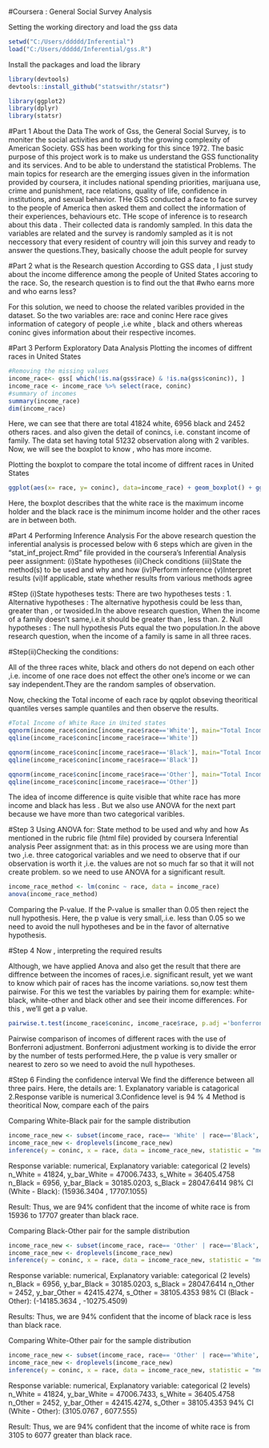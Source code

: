 #Coursera : General Social Survey Analysis 



Setting the working directory and load the gss data
```{r}
setwd("C:/Users/ddddd/Inferential")
load("C:/Users/ddddd/Inferential/gss.R")
```
Install the packages and load the library


```{r}
library(devtools)
devtools::install_github("statswithr/statsr")
```

```{r load-packages, message = FALSE}
library(ggplot2)
library(dplyr)
library(statsr)
```
#Part 1 About the Data 
The work of  Gss, the General Social Survey,  is to moniter the social activities and to study the growing complexity of American Society. GSS has been working for this since 1972.
The basic purpose of this project work is to make us understand the GSS functionality and its services. And to be able to understand the statistical Problems. The main topics for research are the emerging issues given in the information provided by coursera, it includes national spending priorities, marijuana use, crime and punishment, race relations, quality of life, confidence in institutions, and sexual behavior.
THe GSS conducted a face to face survey to the people of America then asked them and collect the information of their experiences, behaviours etc.
THe scope of inference is to research about this data . Their collected data is randomly sampled. In this data the variables are related and the survey is randomly sampled as it is not neccessory that every resident of country will join this survey and ready to answer the questions.They, basically choose the adult people for survey

#Part 2 what is the Research question
According to GSS data , I just study about the income difference among the people of United States accoring to the race.
So, the research question is to find out the that 
#who earns more and who earns less?

For this solution, we need to choose the related varibles provided in the dataset.
So the two variables are: race and coninc
Here race gives information of category of people ,i.e white , black and others
whereas coninc gives information about their respective incomes.


#Part 3 Perform Exploratory Data Analysis
Plotting the incomes of diffrent races in United States
```{r}
#Removing the missing values
income_race<- gss[ which(!is.na(gss$race) & !is.na(gss$coninc)), ]
income_race <- income_race %>% select(race, coninc)
#summary of incomes
summary(income_race)
dim(income_race)
```
Here, we can see that there are total 41824 white, 6956 black and 2452 others races. and also given the detail of conincs, i.e. constant income of family.
The data set having total 51232 observation along with  2 varibles.
Now, we will see the boxplot to know , who has more income.



Plotting the boxplot to compare the total income of diffrent races in United States
```{r}
ggplot(aes(x= race, y= coninc), data=income_race) + geom_boxplot() + ggtitle('Total Income in diffrent races in United States')
```

Here, the boxplot describes that the white race is the maximum income holder and the black race is the minimum income holder and the other races are in between both.


#Part 4 Performing Inference Analysis
For the above research question the inferential analysis is processed below with 6 steps which are given in the "stat_inf_project.Rmd" file provided in the coursera's Inferential Analysis peer assignment:
(i)State hypotheses
(ii)Check conditions
(iii)State the method(s) to be used and why and how
(iv)Perform inference
(v)Interpret results
(vi)If applicable, state whether results from various methods agree

#Step (i)State hypotheses tests:
There are two hypotheses tests : 
1. Alternative hypotheses : The alternative hypothesis could be less than, greater than , or twosided.In the above research question, When the income of a family doesn't same,i.e.it should be greater than , less than.
2. Null hypotheses : The null hypothesis Puts equal the two population.In the above research question, when the income of a family is same in all three races. 

#Step(ii)Checking the conditions: 

All of the three races white, black and others do not depend on each other ,i.e. income of one race does not effect the other one's income or we can say independent.They are the random samples of observation.

Now, checking the Total income of each race by qqplot obseving theoritical quantiles verses sample quantiles and then observe the results.

```{r}
#Total Income of White Race in United states
qqnorm(income_race$coninc[income_race$race=='White'], main="Total Income of White Race in United states")
qqline(income_race$coninc[income_race$race=='White'])
```

```{r}
qqnorm(income_race$coninc[income_race$race=='Black'], main="Total Income of Black Race in United states")
qqline(income_race$coninc[income_race$race=='Black'])

```

```{r}
qqnorm(income_race$coninc[income_race$race=='Other'], main="Total Income of Other Race in United states")
qqline(income_race$coninc[income_race$race=='Other'])
```

The idea of income difference is quite visible that white race has more income and black has less . But we also use ANOVA for the next part because we have more than two categorical varibles.

#Step 3 Using ANOVA for: State method to be used and why and how
As mentioned in the rubric file (html file) provided by coursera Inferential analysis Peer assignment that: as in this process we are using more than two ,i.e. three catogorical variables and we need to observe that if our observation is worth it ,i.e. the values are not so much far so that it will not create problem. so we need to use ANOVA for a significant result. 

```{r}
income_race_method <- lm(coninc ~ race, data = income_race)
anova(income_race_method)
```
Comparing the P-value. If the P-value is smaller than 0.05 then reject the null hypothesis. 
Here,  the p value is very small,.i.e. less than 0.05 so we need to avoid the null hypotheses and be in the favor of alternative hypothesis.

#Step 4 Now , interpreting the required results

Although, we have applied Anova and also get the result that there are diffrence between the incomes of races,i.e. significant result, yet we want to know which pair of races has the income variations. so,now test them pairwise.
For this we test the variables by pairing them for example: white-black, white-other and black other and see their income differences. For this , we'll get a p value.

```{r}
pairwise.t.test(income_race$coninc, income_race$race, p.adj ='bonferroni')
```
Pairwise comparison of incomes of different races with the use of Bonferroni adjustment. Bonferroni adjustment working is to divide the error by the number of tests performed.Here, the p value is very smaller or nearest to zero so we need to avoid the null hypotheses.

#Step 6 Finding the confidence interval
We find the difference between all three pairs.
Here, the details are:
1. Explanatory variable is catagorical 
2.Response varible is numerical
3.Confidence level is 94 %
4 Method is theoritical
Now, compare each of the pairs

Comparing White-Black pair for the sample distribution
```{r}
income_race_new <- subset(income_race, race== 'White' | race=='Black', select=c(race, coninc))
income_race_new <- droplevels(income_race_new)
inference(y = coninc, x = race, data = income_race_new, statistic = "mean", type = "ci", conf_level = 0.94, method = "theoretical")
```

Response variable: numerical, Explanatory variable: categorical (2 levels)
n_White = 41824, y_bar_White = 47006.7433, s_White = 36405.4758
n_Black = 6956, y_bar_Black = 30185.0203, s_Black = 28047.6414
98% CI (White - Black): (15936.3404 , 17707.1055)

Result: Thus, we are 94% confident that the income of white race is from 15936 to 17707 greater than black race.

Comparing Black-Other pair for the sample distribution
```{r}
income_race_new <- subset(income_race, race== 'Other' | race=='Black', select=c(race, coninc))
income_race_new <- droplevels(income_race_new)
inference(y = coninc, x = race, data = income_race_new, statistic = "mean", type = "ci", conf_level = 0.94, method = "theoretical")
```

Response variable: numerical, Explanatory variable: categorical (2 levels)
n_Black = 6956, y_bar_Black = 30185.0203, s_Black = 28047.6414
n_Other = 2452, y_bar_Other = 42415.4274, s_Other = 38105.4353
98% CI (Black - Other): (-14185.3634 , -10275.4509)

Results: Thus, we are 94% confident that the income of black race is less than black race.

Comparing White-Other pair for the sample distribution 

```{r}
income_race_new <- subset(income_race, race== 'Other' | race=='White', select=c(race, coninc))
income_race_new <- droplevels(income_race_new)
inference(y = coninc, x = race, data = income_race_new, statistic = "mean", type = "ci", conf_level = 0.94, method = "theoretical")
```

Response variable: numerical, Explanatory variable: categorical (2 levels)
n_White = 41824, y_bar_White = 47006.7433, s_White = 36405.4758
n_Other = 2452, y_bar_Other = 42415.4274, s_Other = 38105.4353
94% CI (White - Other): (3105.0767 , 6077.555)

Result: Thus, we are 94% confident that the income of white race is from 3105 to 6077 greater than black race.
